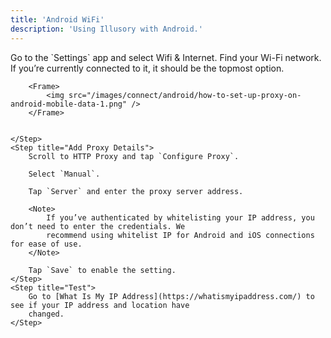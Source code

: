 ```yaml
---
title: 'Android WiFi'
description: 'Using Illusory with Android.'
---
```


<Steps>
    <Step title="Find WiFi Network">
        Go to the `Settings` app and select Wifi & Internet. Find your Wi-Fi network. If you’re currently connected to it,
        it should be the topmost option.

        <Frame>
            <img src="/images/connect/android/how-to-set-up-proxy-on-android-mobile-data-1.png" />
        </Frame>


    </Step>
    <Step title="Add Proxy Details">
        Scroll to HTTP Proxy and tap `Configure Proxy`.

        Select `Manual`.

        Tap `Server` and enter the proxy server address.

        <Note>
            If you’ve authenticated by whitelisting your IP address, you don’t need to enter the credentials. We
            recommend using whitelist IP for Android and iOS connections for ease of use.
        </Note>

        Tap `Save` to enable the setting.
    </Step>
    <Step title="Test">
        Go to [What Is My IP Address](https://whatismyipaddress.com/) to see if your IP address and location have
        changed.
    </Step>
</Steps>